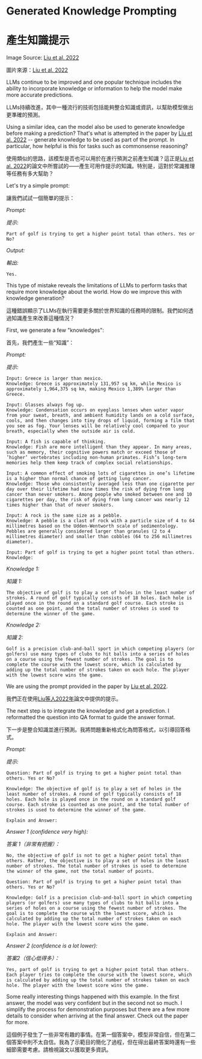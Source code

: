 # Generated Knowledge Prompting

# 產生知識提示


<Screenshot src={GENKNOW} alt="GENKNOW" />

Image Source: [Liu et al. 2022](https://arxiv.org/pdf/2110.08387.pdf)

圖片來源：[Liu et al. 2022](https://arxiv.org/pdf/2110.08387.pdf)

LLMs continue to be improved and one popular technique includes the ability to incorporate knowledge or information to help the model make more accurate predictions.

LLMs持續改進，其中一種流行的技術包括能夠整合知識或資訊，以幫助模型做出更準確的預測。

Using a similar idea, can the model also be used to generate knowledge before making a prediction? That's what is attempted in the paper by [Liu et al. 2022](https://arxiv.org/pdf/2110.08387.pdf) -- generate knowledge to be used as part of the prompt. In particular, how helpful is this for tasks such as commonsense reasoning?

使用類似的思路，該模型是否也可以用於在進行預測之前產生知識？這正是[Liu et al. 2022](https://arxiv.org/pdf/2110.08387.pdf)的論文中所嘗試的——產生可用作提示的知識。特別是，這對於常識推理等任務有多大幫助？

Let's try a simple prompt:

讓我們試試一個簡單的提示：

*Prompt:*

*提示:*

```
Part of golf is trying to get a higher point total than others. Yes or No?
```

*Output:*

*輸出:*

```
Yes.
```

This type of mistake reveals the limitations of LLMs to perform tasks that require more knowledge about the world. How do we improve this with knowledge generation?

這種錯誤顯示了LLMs在執行需要更多關於世界知識的任務時的限制。我們如何透過知識產生來改善這種情況？

First, we generate a few "knowledges":

首先，我們產生一些“知識”：

*Prompt:*

*提示:*

```
Input: Greece is larger than mexico.
Knowledge: Greece is approximately 131,957 sq km, while Mexico is approximately 1,964,375 sq km, making Mexico 1,389% larger than Greece.

Input: Glasses always fog up.
Knowledge: Condensation occurs on eyeglass lenses when water vapor from your sweat, breath, and ambient humidity lands on a cold surface, cools, and then changes into tiny drops of liquid, forming a film that you see as fog. Your lenses will be relatively cool compared to your breath, especially when the outside air is cold.

Input: A fish is capable of thinking.
Knowledge: Fish are more intelligent than they appear. In many areas, such as memory, their cognitive powers match or exceed those of ’higher’ vertebrates including non-human primates. Fish’s long-term memories help them keep track of complex social relationships.

Input: A common effect of smoking lots of cigarettes in one’s lifetime is a higher than normal chance of getting lung cancer.
Knowledge: Those who consistently averaged less than one cigarette per day over their lifetime had nine times the risk of dying from lung cancer than never smokers. Among people who smoked between one and 10 cigarettes per day, the risk of dying from lung cancer was nearly 12 times higher than that of never smokers.

Input: A rock is the same size as a pebble.
Knowledge: A pebble is a clast of rock with a particle size of 4 to 64 millimetres based on the Udden-Wentworth scale of sedimentology. Pebbles are generally considered larger than granules (2 to 4 millimetres diameter) and smaller than cobbles (64 to 256 millimetres diameter).

Input: Part of golf is trying to get a higher point total than others.
Knowledge:
```

*Knowledge 1:*

*知識 1:*

```
The objective of golf is to play a set of holes in the least number of strokes. A round of golf typically consists of 18 holes. Each hole is played once in the round on a standard golf course. Each stroke is counted as one point, and the total number of strokes is used to determine the winner of the game.
```

*Knowledge 2:*

*知識 2:*

```
Golf is a precision club-and-ball sport in which competing players (or golfers) use many types of clubs to hit balls into a series of holes on a course using the fewest number of strokes. The goal is to complete the course with the lowest score, which is calculated by adding up the total number of strokes taken on each hole. The player with the lowest score wins the game.
```

We are using the prompt provided in the paper by [Liu et al. 2022](https://arxiv.org/pdf/2110.08387.pdf).

我們正在使用[Liu等人2022年](https://arxiv.org/pdf/2110.08387.pdf)論文中提供的提示。

The next step is to integrate the knowledge and get a prediction. I reformatted the question into QA format to guide the answer format.

下一步是整合知識並進行預測。我將問題重新格式化為問答格式，以引導回答格式。

*Prompt:*

*提示:*

```
Question: Part of golf is trying to get a higher point total than others. Yes or No?

Knowledge: The objective of golf is to play a set of holes in the least number of strokes. A round of golf typically consists of 18 holes. Each hole is played once in the round on a standard golf course. Each stroke is counted as one point, and the total number of strokes is used to determine the winner of the game.

Explain and Answer:
```

*Answer 1 (confidence very high):*

*答案 1（非常有把握）：*

```
No, the objective of golf is not to get a higher point total than others. Rather, the objective is to play a set of holes in the least number of strokes. The total number of strokes is used to determine the winner of the game, not the total number of points.
```

```
Question: Part of golf is trying to get a higher point total than others. Yes or No?

Knowledge: Golf is a precision club-and-ball sport in which competing players (or golfers) use many types of clubs to hit balls into a series of holes on a course using the fewest number of strokes. The goal is to complete the course with the lowest score, which is calculated by adding up the total number of strokes taken on each hole. The player with the lowest score wins the game.

Explain and Answer:
```

*Answer 2 (confidence is a lot lower):*

*答案2（信心低得多）：*

```
Yes, part of golf is trying to get a higher point total than others. Each player tries to complete the course with the lowest score, which is calculated by adding up the total number of strokes taken on each hole. The player with the lowest score wins the game.
```

Some really interesting things happened with this example. In the first answer, the model was very confident but in the second not so much. I simplify the process for demonstration purposes but there are a few more details to consider when arriving at the final answer. Check out the paper for more.

這個例子發生了一些非常有趣的事情。在第一個答案中，模型非常自信，但在第二個答案中則不太自信。我為了示範目的簡化了過程，但在得出最終答案時還有一些細節需要考慮。請檢視論文以獲取更多資訊。

